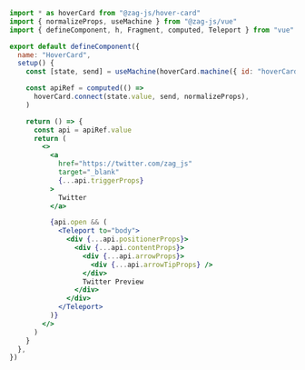 ```jsx
import * as hoverCard from "@zag-js/hover-card"
import { normalizeProps, useMachine } from "@zag-js/vue"
import { defineComponent, h, Fragment, computed, Teleport } from "vue"

export default defineComponent({
  name: "HoverCard",
  setup() {
    const [state, send] = useMachine(hoverCard.machine({ id: "hoverCard" }))

    const apiRef = computed(() =>
      hoverCard.connect(state.value, send, normalizeProps),
    )

    return () => {
      const api = apiRef.value
      return (
        <>
          <a
            href="https://twitter.com/zag_js"
            target="_blank"
            {...api.triggerProps}
          >
            Twitter
          </a>

          {api.open && (
            <Teleport to="body">
              <div {...api.positionerProps}>
                <div {...api.contentProps}>
                  <div {...api.arrowProps}>
                    <div {...api.arrowTipProps} />
                  </div>
                  Twitter Preview
                </div>
              </div>
            </Teleport>
          )}
        </>
      )
    }
  },
})
```
